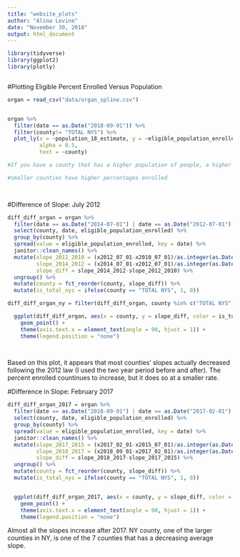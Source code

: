 ```yaml
---
title: "website_plots"
author: "Alina Levine"
date: "November 30, 2018"
output: html_document
---
```





```r

library(tidyverse)
library(ggplot2)
library(plotly)



```


#Plotting Eligible Percent Enrolled Versus Population

```r
organ = read_csv("data/organ_spline.csv") 


organ %>% 
  filter(date == as.Date("2018-09-01")) %>% 
  filter(county!= "TOTAL NYS") %>%
  plot_ly(x = ~population_18_estimate, y = ~eligible_population_enrolled, type = "scatter", mode = "markers",
          alpha = 0.5, 
          text = ~county)

#If you have a county that has a higher population of people, a higher percent enrolled is more helpful in terms of number of organs than if a county has a lower population of people, so New York should be taking advantage of larger counties, but this plot shows that larger counties tend to have lower percentages of eligible people enrolled. 

#smaller counties have higher percentages enrolled

  
```


#Difference of Slope: July 2012


```r


diff_diff_organ = organ %>%
  filter(date == as.Date("2014-07-01") | date == as.Date("2012-07-01") | date == as.Date("2010-07-01")) %>%
  select(county, date, eligible_population_enrolled) %>%
  group_by(county) %>%
  spread(value = eligible_population_enrolled, key = date) %>%
  janitor::clean_names() %>%
  mutate(slope_2012_2010 = (x2012_07_01-x2010_07_01)/as.integer(as.Date("2012-07-01")-as.Date("2010-07-01")),
         slope_2014_2012 = (x2014_07_01-x2012_07_01)/as.integer(as.Date("2014-07-01")-as.Date("2012-07-01")),
         slope_diff = slope_2014_2012-slope_2012_2010) %>%
  ungroup() %>%
  mutate(county = fct_reorder(county, slope_diff)) %>%
  mutate(is_total_nys = ifelse(county == "TOTAL NYS", 1, 0))

diff_diff_organ_ny = filter(diff_diff_organ, county %in% c("TOTAL NYS"))

  ggplot(diff_diff_organ, aes(x = county, y = slope_diff, color = is_total_nys)) +
    geom_point() +
    theme(axis.text.x = element_text(angle = 90, hjust = 1)) +
    theme(legend.position = "none")

  

```

Based on this plot, it appears that most counties' slopes actually decreased following the 2012 law (I used the two year period before and after). The percent enrolled countinues to increase, but it does so at a smaller rate. 


#Difference in Slope: February 2017

```r

diff_diff_organ_2017 = organ %>%
  filter(date == as.Date("2018-09-01") | date == as.Date("2017-02-01") | date == as.Date("2015-07-01")) %>%
  select(county, date, eligible_population_enrolled) %>%
  group_by(county) %>%
  spread(value = eligible_population_enrolled, key = date) %>%
  janitor::clean_names() %>%
  mutate(slope_2017_2015 = (x2017_02_01-x2015_07_01)/as.integer(as.Date("2017-02-01")-as.Date("2015-07-01")),
         slope_2018_2017 = (x2018_09_01-x2017_02_01)/as.integer(as.Date("2018-09-01")-as.Date("2017-02-01")),
         slope_diff = slope_2018_2017-slope_2017_2015) %>%
  ungroup() %>%
  mutate(county = fct_reorder(county, slope_diff)) %>%
  mutate(is_total_nys = ifelse(county == "TOTAL NYS", 1, 0))


  ggplot(diff_diff_organ_2017, aes(x = county, y = slope_diff, color = is_total_nys)) +
    geom_point() +
    theme(axis.text.x = element_text(angle = 90, hjust = 1)) +
    theme(legend.position = "none")


```

Almost all the slopes increase after 2017. NY county, one of the larger counties in NY, is one of the 7 counties that has a decreasing average slope. 




